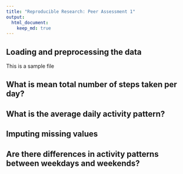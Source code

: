 ```yaml
---
title: "Reproducible Research: Peer Assessment 1"
output: 
  html_document:
    keep_md: true
---
```



## Loading and preprocessing the data
This is a sample file


## What is mean total number of steps taken per day?



## What is the average daily activity pattern?



## Imputing missing values



## Are there differences in activity patterns between weekdays and weekends?
